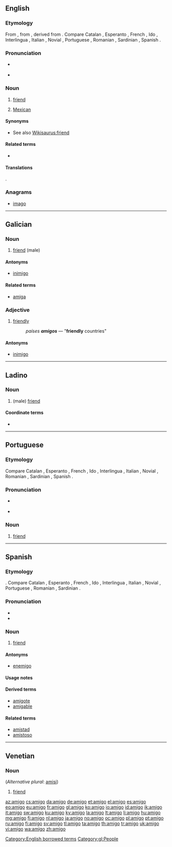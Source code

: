 {{also|amìgo}}
==English==

===Etymology===
From {{etyl|es}}, from {{etyl|la}} {{term|amicus||friend|lang=la}}, derived from {{term|amo|amare|love|lang=la}}. Compare Catalan {{term|amic|lang=ca}}, Esperanto {{term|amiko|lang=eo}}, French {{term|ami|lang=fr}}, Ido {{term|amiko|lang=io}}, Interlingua {{term|amico|lang=ia}}, Italian {{term|amico|lang=it}}, Novial {{term|amike|lang=nov}}, Portuguese {{term|amigo|lang=pt}}, Romanian {{term|amic|lang=ro}}, Sardinian {{term|amícu|lang=sc}}, Spanish {{term|amigo|lang=es}}.

===Pronunciation===
* {{a|UK}} {{IPA|/əˈmiː.ɡəʊ/}}
* {{a|US}} {{IPA|[əˈmiɡoʊ]}}

===Noun===
{{rft}}
{{en-noun}}

# {{context|casual term}} [[friend]]
# {{context|casual term|mainly California|informal}} [[Mexican]]

====Synonyms====
* See also [[Wikisaurus:friend]]

====Related terms====
* {{l||amiga|gloss=female friend; female Mexican}}

====Translations====
{{trans-see|friend}}.
{{trans-top|informal: Mexican}}
{{trans-mid}}
{{trans-bottom}}

===Anagrams===
* [[imago#English|imago]]

[[Category:English borrowed terms]]

----

==Galician==

===Noun===
{{gl-noun|m}}

# [[friend]] (male)

====Antonyms====
* {{sense|friend}} [[inimigo]]

====Related terms====
* [[amiga]]

===Adjective===
{{gl-adj|f=amiga}}

# [[friendly]]
#: ''países '''amigos''''' — "'''friendly''' countries"

====Antonyms====
* {{sense|friendly}} [[inimigo]]

[[Category:gl:People]]

----

==Ladino==

===Noun===
{{lad-noun|l|heb=אמיגו|g=m}}

# (male) [[friend]]

====Coordinate terms====
* {{l|lad|amiga}}

----

==Portuguese==

===Etymology===
Compare Catalan {{term|amic}}, Esperanto {{term|amiko}}, French {{term|ami}}, Ido {{term|amiko}}, Interlingua {{term|amico}}, Italian {{term|amico}}, Novial {{term|amike}}, Romanian {{term|amic}}, Sardinian {{term|amícu}}, Spanish {{term|amigo|lang=es}}.

===Pronunciation===
* {{a|PT}} {{IPA|/ɐˈmiɣu/|lang=pt}}
* {{a|BR}} {{IPA|/ɐˈmiɡu/|lang=pt}}

===Noun===
{{pt-noun|m|f=amiga}}

# [[friend]]

----

==Spanish==

===Etymology===
{{etyl|la|es}} {{term|amicus||friend}}.  Compare Catalan {{term|amic}}, Esperanto {{term|amiko}}, French {{term|ami}}, Ido {{term|amiko}}, Interlingua {{term|amico}}, Italian {{term|amico}}, Novial {{term|amike}}, Portuguese {{term|amigo|lang=pt}}, Romanian {{term|amic}}, Sardinian {{term|amícu}}.

===Pronunciation===
* {{IPA|lang=es|/aˈmiɣo/}}
* {{rhymes|iɣo|lang=es}}

===Noun===
{{es-noun|m|f=amiga}}

# [[friend]]

====Antonyms====
* [[enemigo]]

====Usage notes====
{{es-note-noun-mf}}

====Derived terms====
* [[amigote]] {{m}}
* [[amigable]]

====Related terms====
* [[amistad]]
* [[amistoso]]

----

==Venetian==

===Noun===
{{vec-noun|amig|m|o|hi}} (''Alternative plural'': [[amisi]])

# [[friend]]

[[az:amigo]]
[[cs:amigo]]
[[da:amigo]]
[[de:amigo]]
[[et:amigo]]
[[el:amigo]]
[[es:amigo]]
[[eo:amigo]]
[[eu:amigo]]
[[fr:amigo]]
[[gl:amigo]]
[[ko:amigo]]
[[io:amigo]]
[[id:amigo]]
[[ik:amigo]]
[[it:amigo]]
[[sw:amigo]]
[[ku:amigo]]
[[ky:amigo]]
[[la:amigo]]
[[lt:amigo]]
[[li:amigo]]
[[hu:amigo]]
[[mg:amigo]]
[[fj:amigo]]
[[nl:amigo]]
[[ja:amigo]]
[[no:amigo]]
[[oc:amigo]]
[[pl:amigo]]
[[pt:amigo]]
[[ru:amigo]]
[[fi:amigo]]
[[sv:amigo]]
[[tl:amigo]]
[[ta:amigo]]
[[th:amigo]]
[[tr:amigo]]
[[uk:amigo]]
[[vi:amigo]]
[[wa:amigo]]
[[zh:amigo]]